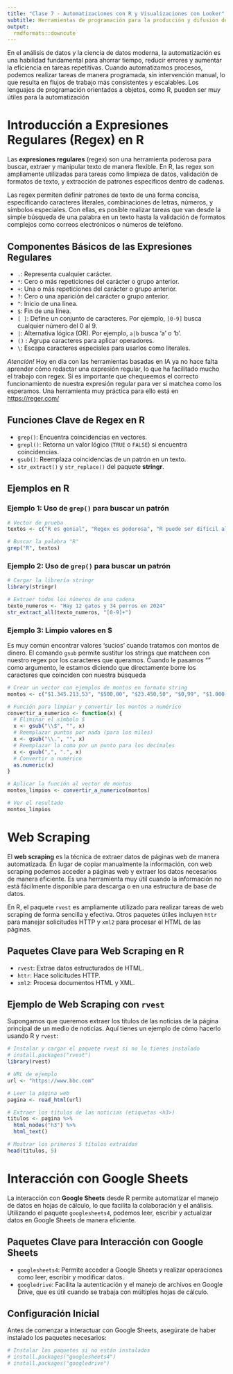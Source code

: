 ```yaml
---
title: "Clase 7 - Automatizaciones con R y Visualizaciones con Looker"
subtitle: Herramientas de programación para la producción y difusión de estadísticas socioeconómicas - ASET
output: 
  rmdformats::downcute
---
```


En el análisis de datos y la ciencia de datos moderna, la automatización es una habilidad fundamental para ahorrar tiempo, reducir errores y aumentar la eficiencia en tareas repetitivas. Cuando automatizamos procesos, podemos realizar tareas de manera programada, sin intervención manual, lo que resulta en flujos de trabajo más consistentes y escalables. Los lenguajes de programación orientados a objetos, como R, pueden ser muy útiles para la automatización

# Introducción a Expresiones Regulares (Regex) en R

Las **expresiones regulares** (regex) son una herramienta poderosa para buscar, extraer y manipular texto de manera flexible. En R, las regex son ampliamente utilizadas para tareas como limpieza de datos, validación de formatos de texto, y extracción de patrones específicos dentro de cadenas.

Las regex permiten definir patrones de texto de una forma concisa, especificando caracteres literales, combinaciones de letras, números, y símbolos especiales. Con ellas, es posible realizar tareas que van desde la simple búsqueda de una palabra en un texto hasta la validación de formatos complejos como correos electrónicos o números de teléfono.

## Componentes Básicos de las Expresiones Regulares

- `.`: Representa cualquier carácter.
- `*`: Cero o más repeticiones del carácter o grupo anterior.
- `+`: Una o más repeticiones del carácter o grupo anterior.
- `?`: Cero o una aparición del carácter o grupo anterior.
- `^`: Inicio de una línea.
- `$`: Fin de una línea.
- `[ ]`: Define un conjunto de caracteres. Por ejemplo, `[0-9]` busca cualquier número del 0 al 9.
- `|`: Alternativa lógica (OR). Por ejemplo, `a|b` busca 'a' o 'b'.
- `()` : Agrupa caracteres para aplicar operadores.
- `\`: Escapa caracteres especiales para usarlos como literales.

*Atención!* Hoy en día con las herramientas basadas en IA ya no hace falta aprender cómo redactar una expresión regular, lo que ha facilitado mucho el trabajo con regex. Sí es importante que chequeemos el correcto funcionamiento de nuestra expresión regular para ver si matchea como los esperamos. Una herramienta muy práctica para ello está en <https://reger.com/>

## Funciones Clave de Regex en R

- `grep()`: Encuentra coincidencias en vectores.
- `grepl()`: Retorna un valor lógico (`TRUE` o `FALSE`) si encuentra coincidencias.
- `gsub()`: Reemplaza coincidencias de un patrón en un texto.
- `str_extract()` y `str_replace()` del paquete **stringr**.

## Ejemplos en R

### Ejemplo 1: Uso de `grep()` para buscar un patrón

```r
# Vector de prueba
textos <- c("R es genial", "Regex es poderosa", "R puede ser difícil al principio")

# Buscar la palabra "R"
grep("R", textos)
```

### Ejemplo 2: Uso de `grep()` para buscar un patrón

```r
# Cargar la librería stringr
library(stringr)

# Extraer todos los números de una cadena
texto_numeros <- "Hay 12 gatos y 34 perros en 2024"
str_extract_all(texto_numeros, "[0-9]+")
```

### Ejemplo 3: Limpio valores en $

Es muy común encontrar valores 'sucios' cuando tratamos con montos de dinero. El comando ```gsub``` permite sustitur los strings que matcheen con nuestro regex por los caracteres que queramos. Cuando le pasamos "" como argumento, le estamos diciendo que directamente borre los caracteres que coinciden con nuestra búsqueda 

```r
# Crear un vector con ejemplos de montos en formato string
montos <- c("$1.345.213,53", "$500,00", "$23.450,50", "$0,99", "$1.000,01", "$12.345.678,90", "$999.999,99", "$3,00")

# Función para limpiar y convertir los montos a numérico
convertir_a_numerico <- function(x) {
  # Eliminar el símbolo $
  x <- gsub("\\$", "", x)
  # Reemplazar puntos por nada (para los miles)
  x <- gsub("\\.", "", x)
  # Reemplazar la coma por un punto para los decimales
  x <- gsub(",", ".", x)
  # Convertir a numérico
  as.numeric(x)
}

# Aplicar la función al vector de montos
montos_limpios <- convertir_a_numerico(montos)

# Ver el resultado
montos_limpios
```


# Web Scraping

El **web scraping** es la técnica de extraer datos de páginas web de manera automatizada. En lugar de copiar manualmente la información, con web scraping podemos acceder a páginas web y extraer los datos necesarios de manera eficiente. Es una herramienta muy útil cuando la información no está fácilmente disponible para descarga o en una estructura de base de datos.

En R, el paquete `rvest` es ampliamente utilizado para realizar tareas de web scraping de forma sencilla y efectiva. Otros paquetes útiles incluyen `httr` para manejar solicitudes HTTP y `xml2` para procesar el HTML de las páginas.

## Paquetes Clave para Web Scraping en R

- `rvest`: Extrae datos estructurados de HTML.
- `httr`: Hace solicitudes HTTP.
- `xml2`: Procesa documentos HTML y XML.

## Ejemplo de Web Scraping con `rvest`

Supongamos que queremos extraer los títulos de las noticias de la página principal de un medio de noticias. Aquí tienes un ejemplo de cómo hacerlo usando R y `rvest`:

```r
# Instalar y cargar el paquete rvest si no lo tienes instalado
# install.packages("rvest")
library(rvest)

# URL de ejemplo
url <- "https://www.bbc.com"

# Leer la página web
pagina <- read_html(url)

# Extraer los títulos de las noticias (etiquetas <h3>)
titulos <- pagina %>%
  html_nodes("h3") %>%
  html_text()

# Mostrar los primeros 5 títulos extraídos
head(titulos, 5)
```

# Interacción con Google Sheets

La interacción con **Google Sheets** desde R permite automatizar el manejo de datos en hojas de cálculo, lo que facilita la colaboración y el análisis. Utilizando el paquete `googlesheets4`, podemos leer, escribir y actualizar datos en Google Sheets de manera eficiente.

## Paquetes Clave para Interacción con Google Sheets

- `googlesheets4`: Permite acceder a Google Sheets y realizar operaciones como leer, escribir y modificar datos.
- `googledrive`: Facilita la autenticación y el manejo de archivos en Google Drive, que es útil cuando se trabaja con múltiples hojas de cálculo.

## Configuración Inicial

Antes de comenzar a interactuar con Google Sheets, asegúrate de haber instalado los paquetes necesarios:

```r
# Instalar los paquetes si no están instalados
# install.packages("googlesheets4")
# install.packages("googledrive")
```





